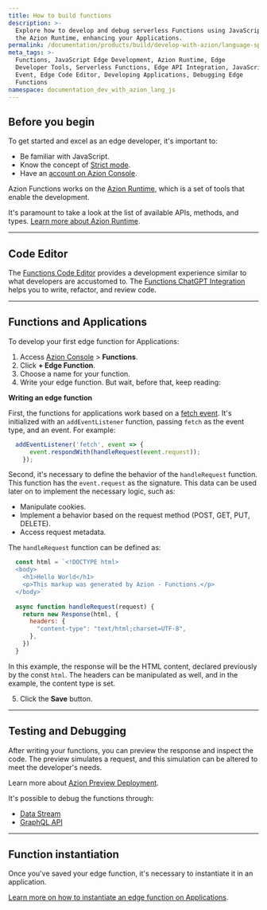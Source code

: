 ```yaml
---
title: How to build functions
description: >-
  Explore how to develop and debug serverless Functions using JavaScript on
  the Azion Runtime, enhancing your Applications.
permalink: /documentation/products/build/develop-with-azion/language-specific/javascript/
meta_tags: >-
  Functions, JavaScript Edge Development, Azion Runtime, Edge
  Developer Tools, Serverless Functions, Edge API Integration, JavaScript Fetch
  Event, Edge Code Editor, Developing Applications, Debugging Edge
  Functions
namespace: documentation_dev_with_azion_lang_js
---
```


## Before you begin

To get started and excel as an edge developer, it's important to:

- Be familiar with JavaScript.
- Know the concept of [Strict mode](https://developer.mozilla.org/en-US/docs/Web/JavaScript/Reference/Strict_mode).
- Have an [account on Azion Console](/en/documentation/products/accounts/creating-account/).

Azion Functions works on the [Azion Runtime](/en/documentation/runtime/overview/), which is a set of tools that enable the development.

It's paramount to take a look at the list of available APIs, methods, and types. [Learn more about Azion Runtime](/en/documentation/runtime/overview/).

---

## Code Editor

The [Functions Code Editor](/en/documentation/products/edge-application/edge-functions/runtime-api/code-editor/) provides a development experience similar to what developers are accustomed to. The [Functions ChatGPT Integration](/en/documentation/products/edge-application/edge-functions/runtime-api/ai-integration/) helps you to write, refactor, and review code.

---

## Functions and Applications

To develop your first edge function for Applications:

1. Access [Azion Console](/en/documentation/products/guides/how-to-access-azion-console/) > **Functions**.
2. Click **+ Edge Function**.
3. Choose a name for your function.
4. Write your edge function. But wait, before that, keep reading:

**Writing an edge function**

First, the functions for applications work based on a [fetch event](/en/documentation/products/edge-application/edge-functions/runtime-apis/javascript/fetch/). It's initialized with an `addEventListener` function, passing `fetch` as the event type, and an event. For example:

```javascript
  addEventListener('fetch', event => {
      event.respondWith(handleRequest(event.request));
    });
```

Second, it's necessary to define the behavior of the `handleRequest` function. This function has the `event.request` as the signature. This data can be used later on to implement the necessary logic, such as:

- Manipulate cookies.
- Implement a behavior based on the request method (POST, GET, PUT, DELETE).
- Access request metadata.

The `handleRequest` function can be defined as:

```javascript
  const html = `<!DOCTYPE html>
  <body>
    <h1>Hello World</h1>
    <p>This markup was generated by Azion - Functions.</p>
  </body>`
  
  async function handleRequest(request) {
    return new Response(html, {
      headers: {
        "content-type": "text/html;charset=UTF-8",
      },
    })
  }
```

In this example, the response will be the HTML content, declared previously by the const `html`. The headers can be manipulated as well, and in the example, the content type is set.

5. Click the **Save** button.




---

## Testing and Debugging

After writing your functions, you can preview the response and inspect the code. The preview simulates a request, and this simulation can be altered to meet the developer's needs.

Learn more about [Azion Preview Deployment](/en/documentation/products/edge-application/edge-functions/runtime-api/preview-deployment/).

It's possible to debug the functions through:

- [Data Stream](/en/documentation/products/guides/debugging-functions-data-stream/)
- [GraphQL API](/en/documentation/products/guides/debugging-functions-graphql/)

---

## Function instantiation

Once you've saved your edge function, it's necessary to instantiate it in an application.

[Learn more on how to instantiate an edge function on Applications](/en/documentation/products/build/edge-application/edge-functions-instances/).

